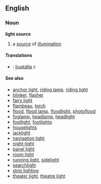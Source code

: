 ==English==

===Noun===
'''light source'''
#a [[source]] of [[illumination]]

====Translations====
*{{sv}} : [[ljuskälla]] ''c''

====See also====
*[[anchor light]], [[riding lamp]], [[riding light]]
*[[blinker]], [[flasher]]
*[[fairy light]]
*[[flambeau]], [[torch]]
*[[flood]], [[flood lamp]], [[floodlight]], [[photoflood]]
*[[foglamp]], [[headlamp]], [[headlight]]
*[[footlight]], [[footlights]]
*[[houselights]]
*[[jacklight]]
*[[navigation light]]
*[[night-light]]
*[[panel light]]
*[[room light]]
*[[running light]], [[sidelight]]
*[[searchlight]]
*[[strip lighting]]
*[[theater light]], [[theatre light]]